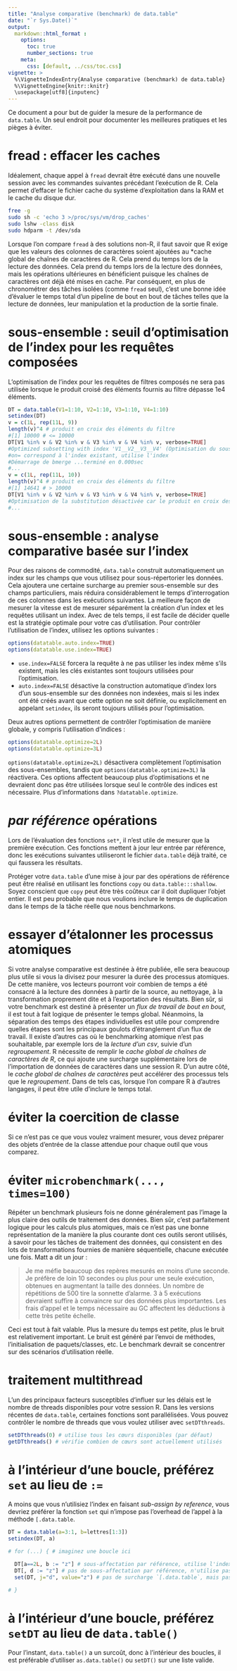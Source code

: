 ```yaml
---
title: "Analyse comparative (benchmark) de data.table"
date: "`r Sys.Date()`"
output:
  markdown::html_format :
    options:
      toc: true
      number_sections: true
    meta:
      css: [default, ../css/toc.css]
vignette: >
  %\VignetteIndexEntry{Analyse comparative (benchmark) de data.table}
  %\VignetteEngine{knitr::knitr}
  \usepackage[utf8]{inputenc}
---
```


<style>
h2 {
    font-size: 20px;
}
</style>

Ce document a pour but de guider la mesure de la performance de `data.table`. Un seul endroit pour documenter les meilleures pratiques et les pièges à éviter.

# fread : effacer les caches

Idéalement, chaque appel à `fread` devrait être exécuté dans une nouvelle session avec les commandes suivantes précédant l'exécution de R. Cela permet d'effacer le fichier cache du système d'exploitation dans la RAM et le cache du disque dur.

```sh
free -g
sudo sh -c 'echo 3 >/proc/sys/vm/drop_caches'
sudo lshw -class disk
sudo hdparm -t /dev/sda
```

Lorsque l'on compare `fread` à des solutions non-R, il faut savoir que R exige que les valeurs des colonnes de caractères soient ajoutées au *cache global de chaînes de caractères de R. Cela prend du temps lors de la lecture des données. Cela prend du temps lors de la lecture des données, mais les opérations ultérieures en bénéficient puisque les chaînes de caractères ont déjà été mises en cache. Par conséquent, en plus de chronométrer des tâches isolées (comme `fread` seul), c'est une bonne idée d'évaluer le temps total d'un pipeline de bout en bout de tâches telles que la lecture de données, leur manipulation et la production de la sortie finale.

# sous-ensemble : seuil d'optimisation de l'index pour les requêtes composées

L'optimisation de l'index pour les requêtes de filtres composés ne sera pas utilisée lorsque le produit croisé des éléments fournis au filtre dépasse 1e4 éléments.

```r
DT = data.table(V1=1:10, V2=1:10, V3=1:10, V4=1:10)
setindex(DT)
v = c(1L, rep(11L, 9))
length(v)^4 # produit en croix des éléments du filtre
#[1] 10000 # <= 10000
DT[V1 %in% v & V2 %in% v & V3 %in% v & V4 %in% v, verbose=TRUE]
#Optimized subsetting with index 'V1__V2__V3__V4' (Optimisation du sous-ensemble avec l'index 'V1__V2__V3__V4')
#on= correspond à l'index existant, utilise l'index
#Démarrage de bmerge ...terminé en 0.000sec
#...
v = c(1L, rep(11L, 10))
length(v)^4 # produit en croix des éléments du filtre
#[1] 14641 # > 10000
DT[V1 %in% v & V2 %in% v & V3 %in% v & V4 %in% v, verbose=TRUE]
#Optimisation de la substitution désactivée car le produit en croix des valeurs RHS dépasse 1e4, ce qui cause des problèmes de mémoire.
#...
```

# sous-ensemble : analyse comparative basée sur l'index

Pour des raisons de commodité, `data.table` construit automatiquement un index sur les champs que vous utilisez pour sous-répertorier les données. Cela ajoutera une certaine surcharge au premier sous-ensemble sur des champs particuliers, mais réduira considérablement le temps d'interrogation de ces colonnes dans les exécutions suivantes. La meilleure façon de mesurer la vitesse est de mesurer séparément la création d'un index et les requêtes utilisant un index. Avec de tels temps, il est facile de décider quelle est la stratégie optimale pour votre cas d'utilisation. Pour contrôler l'utilisation de l'index, utilisez les options suivantes :

```r
options(datatable.auto.index=TRUE)
options(datatable.use.index=TRUE)
```

- `use.index=FALSE` forcera la requête à ne pas utiliser les index même s'ils existent, mais les clés existantes sont toujours utilisées pour l'optimisation.
- `auto.index=FALSE` désactive la construction automatique d'index lors d'un sous-ensemble sur des données non indexées, mais si les index ont été créés avant que cette option ne soit définie, ou explicitement en appelant `setindex`, ils seront toujours utilisés pour l'optimisation.

Deux autres options permettent de contrôler l'optimisation de manière globale, y compris l'utilisation d'indices :

```r
options(datatable.optimize=2L)
options(datatable.optimize=3L)
```

`options(datatable.optimize=2L)` désactivera complètement l'optimisation des sous-ensembles, tandis que `options(datatable.optimize=3L)` la réactivera. Ces options affectent beaucoup plus d'optimisations et ne devraient donc pas être utilisées lorsque seul le contrôle des indices est nécessaire. Plus d'informations dans `?datatable.optimize`.

# *par référence* opérations

Lors de l'évaluation des fonctions `set*`, il n'est utile de mesurer que la première exécution. Ces fonctions mettent à jour leur entrée par référence, donc les exécutions suivantes utiliseront le fichier `data.table` déjà traité, ce qui faussera les résultats.

Protéger votre `data.table` d'une mise à jour par des opérations de référence peut être réalisé en utilisant les fonctions `copy` ou `data.table:::shallow`. Soyez conscient que `copy` peut être très coûteux car il doit dupliquer l'objet entier. Il est peu probable que nous voulions inclure le temps de duplication dans le temps de la tâche réelle que nous benchmarkons.

# essayer d'étalonner les processus atomiques

Si votre analyse comparative est destinée à être publiée, elle sera beaucoup plus utile si vous la divisez pour mesurer la durée des processus atomiques. De cette manière, vos lecteurs pourront voir combien de temps a été consacré à la lecture des données à partir de la source, au nettoyage, à la transformation proprement dite et à l'exportation des résultats. Bien sûr, si votre benchmark est destiné à présenter un *flux de travail de bout en bout*, il est tout à fait logique de présenter le temps global. Néanmoins, la séparation des temps des étapes individuelles est utile pour comprendre quelles étapes sont les principaux goulots d'étranglement d'un flux de travail. Il existe d'autres cas où le benchmarking atomique n'est pas souhaitable, par exemple lors de la *lecture d'un csv*, suivie d'un *regroupement*. R nécessite de remplir le *cache global de chaînes de caractères de R*, ce qui ajoute une surcharge supplémentaire lors de l'importation de données de caractères dans une session R. D'un autre côté, le *cache global de chaînes de caractères* peut accélérer des processus tels que le *regroupement*. Dans de tels cas, lorsque l'on compare R à d'autres langages, il peut être utile d'inclure le temps total.

# éviter la coercition de classe

Si ce n'est pas ce que vous voulez vraiment mesurer, vous devez préparer des objets d'entrée de la classe attendue pour chaque outil que vous comparez.

# éviter `microbenchmark(..., times=100)`

Répéter un benchmark plusieurs fois ne donne généralement pas l'image la plus claire des outils de traitement des données. Bien sûr, c'est parfaitement logique pour les calculs plus atomiques, mais ce n'est pas une bonne représentation de la manière la plus courante dont ces outils seront utilisés, à savoir pour les tâches de traitement des données, qui consistent en des lots de transformations fournies de manière séquentielle, chacune exécutée une fois. Matt a dit un jour :

> Je me méfie beaucoup des repères mesurés en moins d'une seconde. Je préfère de loin 10 secondes ou plus pour une seule exécution, obtenues en augmentant la taille des données. Un nombre de répétitions de 500 tire la sonnette d'alarme. 3 à 5 exécutions devraient suffire à convaincre sur des données plus importantes. Les frais d'appel et le temps nécessaire au GC affectent les déductions à cette très petite échelle.

Ceci est tout à fait valable. Plus la mesure du temps est petite, plus le bruit est relativement important. Le bruit est généré par l'envoi de méthodes, l'initialisation de paquets/classes, etc. Le benchmark devrait se concentrer sur des scénarios d'utilisation réelle.

# traitement multithread

L'un des principaux facteurs susceptibles d'influer sur les délais est le nombre de threads disponibles pour votre session R. Dans les versions récentes de `data.table`, certaines fonctions sont parallélisées. Vous pouvez contrôler le nombre de threads que vous voulez utiliser avec `setDTthreads`.

```r
setDTthreads(0) # utilise tous les cœurs disponibles (par défaut)
getDTthreads() # vérifie combien de cœurs sont actuellement utilisés
```

# à l'intérieur d'une boucle, préférez `set` au lieu de `:=`

A moins que vous n'utilisiez l'index en faisant *sub-assign by reference*, vous devriez préférer la fonction `set` qui n'impose pas l'overhead de l'appel à la méthode `[.data.table`.

```r
DT = data.table(a=3:1, b=lettres[1:3])
setindex(DT, a)

# for (...) { # imaginez une boucle ici

  DT[a==2L, b := "z"] # sous-affectation par référence, utilise l'index
  DT[, d := "z"] # pas de sous-affectation par référence, n'utilise pas l'index et ajoute la surcharge de `[.data.table`
  set(DT, j="d", value="z") # pas de surcharge `[.data.table`, mais pas encore d'index, jusqu'à #1196

# }
```

# à l'intérieur d'une boucle, préférez `setDT` au lieu de `data.table()`

Pour l'instant, `data.table()` a un surcoût, donc à l'intérieur des boucles, il est préférable d'utiliser `as.data.table()` ou `setDT()` sur une liste valide.
